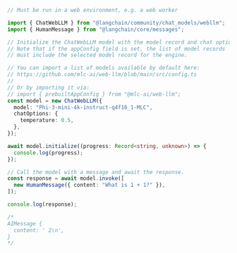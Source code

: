 ```typescript
// Must be run in a web environment, e.g. a web worker

import { ChatWebLLM } from "@langchain/community/chat_models/webllm";
import { HumanMessage } from "@langchain/core/messages";

// Initialize the ChatWebLLM model with the model record and chat options.
// Note that if the appConfig field is set, the list of model records
// must include the selected model record for the engine.

// You can import a list of models available by default here:
// https://github.com/mlc-ai/web-llm/blob/main/src/config.ts
//
// Or by importing it via:
// import { prebuiltAppConfig } from "@mlc-ai/web-llm";
const model = new ChatWebLLM({
  model: "Phi-3-mini-4k-instruct-q4f16_1-MLC",
  chatOptions: {
    temperature: 0.5,
  },
});

await model.initialize((progress: Record<string, unknown>) => {
  console.log(progress);
});

// Call the model with a message and await the response.
const response = await model.invoke([
  new HumanMessage({ content: "What is 1 + 1?" }),
]);

console.log(response);

/*
AIMessage {
  content: ' 2\n',
}
*/
```
